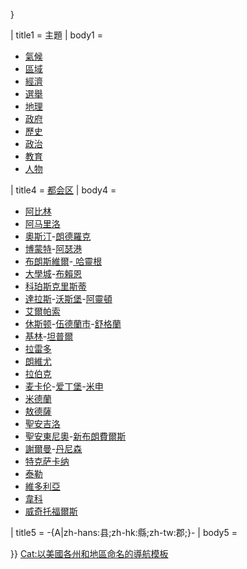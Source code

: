 {{US state navigation box
| name = [[德克薩斯州]]
| type = 
| capital = [[奧斯汀]]
| bodyclass = hlist
| flag_image = Flag of Texas.svg
| flag_caption = Flag of Texas
| flag_border = 
| template_name  = 德克萨斯州
| collapse_state = {{{collapse_state|{{{1<includeonly>|autocollapse</includeonly>}}}}}}

| title1 = 主題
| body1  = 
* [[德克薩斯州氣候|氣候]]
* [[德克薩斯州區域|區域]]
* [[德克薩斯州經濟|經濟]]
* [[德克薩斯州選舉|選舉]]
* [[德克薩斯州地理|地理]]
* [[德克薩斯州政府|政府]]
* [[德克薩斯州歷史|歷史]]
* [[德克薩斯州政治|政治]]
* [[得克萨斯州教育|教育]]
* [[:Category:德克薩斯州人|人物]]

| title4 = [[得克萨斯州都会区列表|都会区]]
| body4  = 
* [[阿比林 (得克薩斯州)|阿比林]]
* [[阿马里洛 (得克薩斯州)|阿马里洛]]
* [[奧斯汀]]-[[朗德羅克]]
* [[博蒙特 (得克薩斯州)| 博蒙特]]-[[阿瑟港 (德克萨斯州)|阿瑟港]]
* [[布朗斯維爾 (得克薩斯州)| 布朗斯維爾]]-[[哈靈根 (得克薩斯州)| 哈靈根]]
* [[大學城 (德克薩斯州)|大學城]]-[[布賴恩 (得克薩斯州)|布賴恩]]
* [[科珀斯克里斯蒂 (得克薩斯州)|科珀斯克里斯蒂]]
* [[達拉斯]]-[[沃斯堡]]-[[阿靈頓 (得克薩斯州)|阿靈頓]]
* [[艾爾帕索 (得克薩斯州)| 艾爾帕索]]
* [[休斯顿]]-[[伍德蘭市]]-[[舒格蘭_(德克薩斯州)|舒格蘭]]
* [[基林 (得克萨斯州)|基林]]-[[坦普爾 (德克薩斯州)|坦普爾]]
* [[拉雷多 (得克薩斯州)| 拉雷多]]
* [[朗維尤 (得克薩斯州)| 朗維尤]]
* [[拉伯克 (得克薩斯州)| 拉伯克]]
* [[麦卡伦 (得克薩斯州)| 麦卡伦]]-[[爱丁堡 (得克薩斯州)|爱丁堡]]-[[米申]]
* [[米德蘭 (得克薩斯州)|米德蘭]]
* [[敖德薩 (得克薩斯州)|敖德薩]]
* [[聖安吉洛]]
* [[聖安東尼奧 (得克薩斯州)|聖安東尼奧]]-[[新布朗費爾斯 (得克薩斯州)|新布朗費爾斯]]
* [[謝爾曼 (得克薩斯州)|謝爾曼]]-[[丹尼森]]
* [[特克萨卡纳_(得克萨斯州)| 特克萨卡纳]]
* [[泰勒 (得克薩斯州)| 泰勒]]
* [[維多利亞 (得克薩斯州)|維多利亞]]
* [[韋科 (德克薩斯州)|韋科]]
* [[威奇托福爾斯 (得克薩斯州)|威奇托福爾斯]]

| title5 = -{A|zh-hans:县;zh-hk:縣;zh-tw:郡;}-
| body5  = {{德克萨斯州县|list only=true}}

}}<noinclude>
{{collapsible option|statename=optional}}
{{U.S. state templates}}
[[Cat:以美國各州和地區命名的導航模板]]
</noinclude>